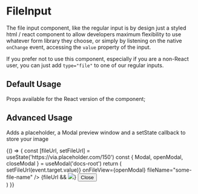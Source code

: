 
<Meta title="FileInput" component={FileInput} />

# FileInput

The file input component, like the regular input is by design just a styled html / react component to allow developers maximum flexibility to use whatever form library they choose, or simply by listening on the native `onChange` event, accessing the `value` property of the input.

If you prefer not to use this component, especially if you are a non-React user, you can just add `type="file"` to one of our regular inputs.

## Default Usage

Props available for the React version of the component;

<ArgsTable of={FileInput} />

<Canvas>
  <Story name="Default Usage">
    <FileInput label="Some Label" onFileUpload={console.log} fileName="some-file-name" />
  </Story>
</Canvas>

<RenderHtmlMarkup component="FileInput" story="Default Usage" />

## Advanced Usage

Adds a placeholder, a Modal preview window and a setState callback to store your image

<Canvas>
  <Story name="Advanced Usage">
    {() => {
      const [fileUrl, setFileUrl] = useState('https://via.placeholder.com/150')
      const { Modal, openModal, closeModal } = useModal('docs-root')
      return (
        <div>
          <FileInput
            label="Some Label"
            defaultValue={fileUrl}
            onChange={(event) => setFileUrl(event.target.value)}
            onFileView={openModal}
            fileName="some-file-name"
          />
          <Modal title="Image Preview">
            <FlexContainer isFlexAlignCenter isFlexJustifyCenter>
              {fileUrl && <img src={fileUrl} />}
            </FlexContainer>
            <ButtonGroup alignment="right">
              <Button intent="low" onClick={closeModal}>
                Close
              </Button>
            </ButtonGroup>
          </Modal>
        </div>
      )
    }}
  </Story>
</Canvas>

<RenderHtmlMarkup component="FileInput" story="Advanced Usage" />
